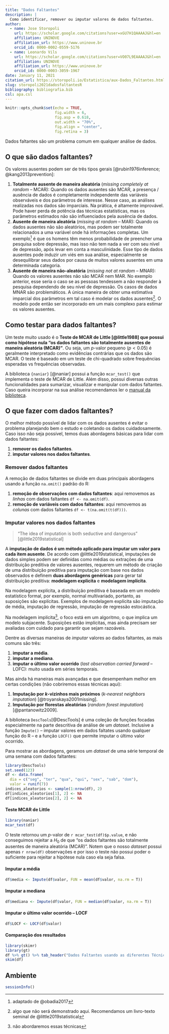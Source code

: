 ```yaml
---
title: "Dados Faltantes"
description: |
  Como identificar, remover ou imputar valores de dados faltantes.
author:
  - name: Jose Storopoli
    url: https://scholar.google.com/citations?user=xGU7H1QAAAAJ&hl=en
    affiliation: UNINOVE
    affiliation_url: https://www.uninove.br
    orcid_id: 0000-0002-0559-5176
  - name: Leonardo Vils
    url: https://scholar.google.com/citations?user=VO07L9EAAAAJ&hl=en
    affiliation: UNINOVE
    affiliation_url: https://www.uninove.br
    orcid_id: 0000-0003-3059-1967
date: January 11, 2021
citation_url: https://storopoli.io/Estatistica/aux-Dados_Faltantes.html
slug: storopoli2021dadosfaltantesR
bibliography: bibliografia.bib
csl: apa.csl
---
```


```r
knitr::opts_chunk$set(echo = TRUE,
                      fig.width = 6,
                      fig.asp = 0.618,
                      out.width = "70%",
                      fig.align = "center",
                      fig.retina = 3)
```

<link rel="stylesheet" href="https://cdn.rawgit.com/jpswalsh/academicons/master/css/academicons.min.css"/>

Dados faltantes são um problema comum em qualquer análise de dados.

## O que são dados faltantes?

Os valores ausentes podem ser de três tipos gerais [@rubin1976inference; @kang2013prevention]:

1. **Totalmente ausente de maneira aleatória** (*missing completely at random* -- MCAR): Quando os dados ausentes são MCAR, a presença / ausência de dados é completamente independente das variáveis observáveis e dos parâmetros de interesse. Nesse caso, as análises realizadas nos dados são imparciais. Na prática, é altamente improvável. Pode haver perda de potência das técnicas estatísticas, mas os parâmetros estimados não são influenciados pela ausência de dados.
2. **Ausente de maneira aleatória** (*missing at random* -- MAR): Quando os dados ausentes não são aleatórios, mas podem ser totalmente relacionados a uma variável onde há informações completas. Um exemplo^[adaptado de @obadia2017] é que os homens têm menos probabilidade de preencher uma pesquisa sobre depressão, mas isso não tem nada a ver com seu nível de depressão, após levar em conta a masculinidade. Esse tipo de dados ausentes pode induzir um viés em sua análise, especialmente se desequilibrar seus dados por causa de muitos valores ausentes em uma determinada categoria.
3. **Ausente de maneira não-aleatória** (*missing not at random* -- MNAR): Quando os valores ausentes não são MCAR nem MAR. No exemplo anterior, esse seria o caso se as pessoas tendessem a não responder à pesquisa dependendo de seu nível de depressão. Os casos de dados MNAR são problemáticos. A única maneira de obter uma estimativa imparcial dos parâmetros em tal caso é modelar os dados ausentes^[algo que não será demonstrado aqui. Recomendamos um livro-texto seminal de @little2019statistical]. O modelo pode então ser incorporado em um mais complexo para estimar os valores ausentes.

## Como testar para dados faltantes?

Um teste muito usado é o **Teste de MCAR de Little [@little1988] que possui como hipótese nula "os dados faltantes são totalmente ausentes de maneira aleatória (MCAR)"**. Ou seja, um $p$-valor pequeno ($p < 0.05$) é geralmente interpretado como evidências contrárias que os dados são MCAR. O teste é baseado em um teste de chi-quadrado sobre frequências esperadas vs frequências observadas.

A biblioteca `{naniar}` [@naniar] possui a função `mcar_test()` que implementa o teste de MCAR de Little. Além disso, possui diversas outras funcionalidades para sumarizar, visualizar e manipular com dados faltantes. Caso queira incorporar na sua análise recomendamos ler o [manual da biblioteca](http://naniar.njtierney.com/index.html).

## O que fazer com dados faltantes?

O melhor método possível de lidar com os dados ausentes é evitar o problema planejando bem o estudo e coletando os dados cuidadosamente. Caso isso não seja possível, temos duas abordagens básicas para lidar com dados faltantes:

1. **remover os dados faltantes**.
2. **imputar valores nos dados faltantes**.

### Remover dados faltantes

A remoção de dados faltantes se divide em duas principais abordagens usando a função `na.omit()` padrão do R:

1. **remoção de observações com dados faltantes**: aqui removemos as *linhas* com dados faltantes `df <- na.omit(df)`.
2. **remoção de variáveis com dados faltantes**: aqui removemos as *colunas* com dados faltantes `df <- t(na.omit(t(df)))`.

### Imputar valores nos dados faltantes

> "The idea of imputation is both seductive and dangerous" [@little2019statistical]

A **imputação de dados é um método aplicado para imputar um valor para cada item ausente**. De acordo com @little2019statistical, imputações de dados simples podem ser definidas como médias ou extrações de uma distribuição preditiva de valores ausentes, requerem um método de criação de uma distribuição preditiva para imputação com base nos dados observados e definem **duas abordagens genéricas** para gerar tal distribuição preditiva: **modelagem explícita** e **modelagem implícita**.

Na modelagem explícita, a distribuição preditiva é baseada em um modelo estatístico formal, por exemplo, normal multivariado, portanto, as suposições são explícitas. Exemplos de modelagem explícita são imputação de média, imputação de regressão, imputação de regressão estocástica.

Na modelagem implícita^[não abordaremos essas técnicas], o foco está em um algoritmo, o que implica um modelo subjacente. Suposições estão implícitas, mas ainda precisam ser avaliadas com cuidado para garantir que sejam razoáveis.

Dentre as diversas maneiras de *imputar* valores ao dados faltantes, as mais comuns são três:

1. **imputar a média**.
2. **imputar a mediana**.
3. **imputar o último valor ocorrido** (*last observation carried forward* -- LOFC): muito usada em séries temporais.

Mas ainda há maneiras mais avançadas e que desempenham melhor em certas condições (não cobriremos essas técnicas aqui):

1. **Imputação por $k$-vizinhos mais próximos** (*$k$-nearest neighbors imputation*) [@troyanskaya2001missing].
2. **Imputação por florestas aleatórias** (*random forest imputation*) [@pantanowitz2009].

A biblioteca `DescTools`[@DescTools] é uma coleção de funções focadas especialmente na parte descritiva de análise de um *dataset*. Inclusive a função `Impute()` -- imputar valores em dados faltates usando qualquer função do R -- e a função `LOCF()` que permite imputar o último valor ocorrido.

Para mostrar as abordagens, geramos um *dataset* de uma série temporal de uma semana com dados faltantes:

```r
library(DescTools)
set.seed(123)
df <- data.frame(
  dia = c("seg", "ter", "qua", "qui", "sex", "sab", "dom"),
  valor = runif(7))
indices_aleatorios <- sample(1:nrow(df), 2)
df[indices_aleatorios[1], 2] <- NA
df[indices_aleatorios[2], 2] <- NA
```

#### Teste MCAR de Little

```r
library(naniar)
mcar_test(df)
```
O teste retornou um $p$-valor de `r mcar_test(df)$p.value`, e não conseguimos rejeitar a $H_0$ de que "os dados faltantes são totalmente ausentes de maneira aleatória (MCAR)". Notem que o nosso *dataset* possui apenas `r nrow(df)` observações e por isso o teste não possui poder o suficiente para rejeitar a hipótese nula caso ela seja falsa.

#### Imputar a média

```r
df$media <- Impute(df$valor, FUN = mean(df$valor, na.rm = T))
```


#### Imputar a mediana

```r
df$mediana <- Impute(df$valor, FUN = median(df$valor, na.rm = T))
```

#### Imputar o último valor ocorrido -- LOCF

```r
df$LOCF <- LOCF(df$valor)
```


#### Comparação dos resultados

```r
library(skimr)
library(gt)
df %>% gt() %>% tab_header("Dados Faltantes usando as diferentes Técnicas de Imputação")
skim(df)
```

## Ambiente

```r
sessionInfo()
```
